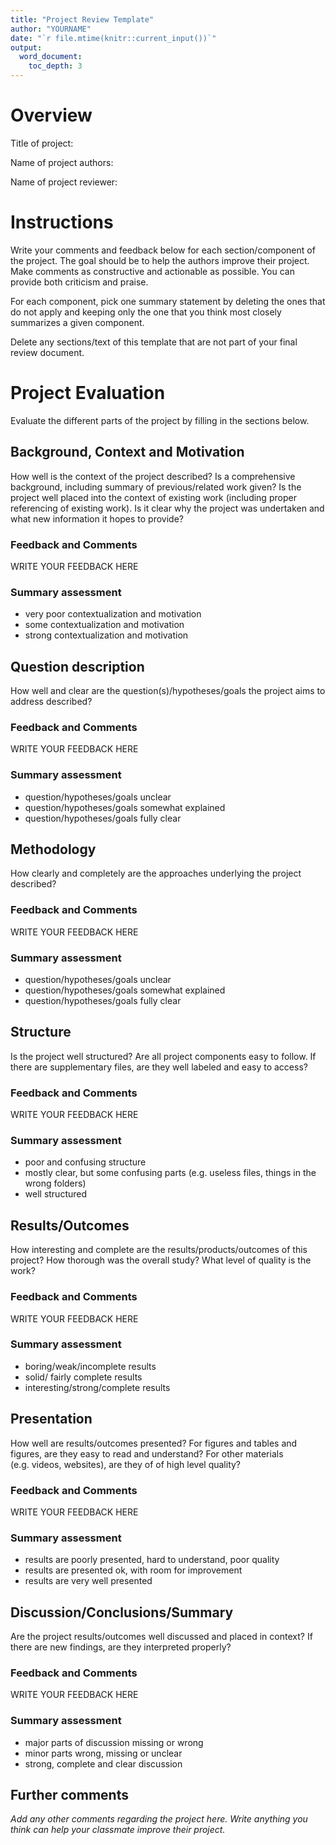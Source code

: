 ---
title: "Project Review Template"
author: "YOURNAME"
date: "`r file.mtime(knitr::current_input())`"
output:
  word_document:
    toc_depth: 3
---

# Overview

Title of project:

Name of project authors:

Name of project reviewer:


# Instructions

Write your comments and feedback below for each section/component of the project. The goal should be to help the authors improve their project. Make comments as constructive and actionable as possible. You can provide both criticism and praise.

For each component, pick one summary statement by deleting the ones that do not apply and keeping only the one that you think most closely summarizes a given component. 

Delete any sections/text of this template that are not part of your final review document. 


# Project Evaluation
Evaluate the different parts of the project by filling in the sections below.


## Background, Context and Motivation
How well is the context of the project described? Is a comprehensive background, including summary of previous/related work given? Is the project well placed into the context of existing work (including proper referencing of existing work). Is it clear why the project was undertaken and what new information it hopes to provide?

### Feedback and Comments

WRITE YOUR FEEDBACK HERE

### Summary assessment
* very poor contextualization and motivation
* some contextualization and motivation
* strong contextualization and motivation


## Question description
How well and clear are the question(s)/hypotheses/goals the project aims to address described? 


### Feedback and Comments

WRITE YOUR FEEDBACK HERE

### Summary assessment
* question/hypotheses/goals unclear
* question/hypotheses/goals somewhat explained
* question/hypotheses/goals fully clear


## Methodology
How clearly and completely are the approaches underlying the project described?

### Feedback and Comments

WRITE YOUR FEEDBACK HERE

### Summary assessment
* question/hypotheses/goals unclear
* question/hypotheses/goals somewhat explained
* question/hypotheses/goals fully clear


## Structure
Is the project well structured? Are all project components easy to follow. If there are supplementary files, are they well labeled and easy to access?

### Feedback and Comments

WRITE YOUR FEEDBACK HERE

### Summary assessment
* poor and confusing structure
* mostly clear, but some confusing parts (e.g. useless files, things in the wrong folders)
* well structured



## Results/Outcomes
How interesting and complete are the results/products/outcomes of this project? How thorough was the overall study? What level of quality is the work? 

### Feedback and Comments

WRITE YOUR FEEDBACK HERE

### Summary assessment
* boring/weak/incomplete results 
* solid/ fairly complete results 
* interesting/strong/complete results 



## Presentation
How well are results/outcomes presented? For figures and tables and figures, are they easy to read and understand? For other materials (e.g. videos, websites), are they of of high level quality? 

### Feedback and Comments

WRITE YOUR FEEDBACK HERE

### Summary assessment
* results are poorly presented, hard to understand, poor quality
* results are presented ok, with room for improvement
* results are very well presented


## Discussion/Conclusions/Summary
Are the project results/outcomes well discussed and placed in context? If there are new findings, are they interpreted properly? 

### Feedback and Comments

WRITE YOUR FEEDBACK HERE

### Summary assessment
* major parts of discussion missing or wrong 
* minor parts wrong, missing or unclear
* strong, complete and clear discussion



## Further comments

_Add any other comments regarding the project here. Write anything you think can help your classmate improve their project._





